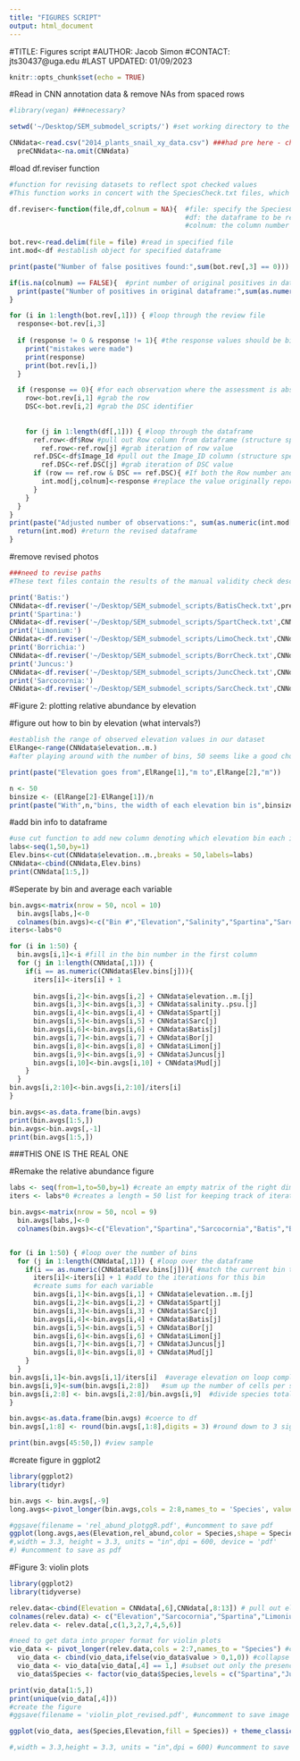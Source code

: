 ```yaml
---
title: "FIGURES SCRIPT"
output: html_document
---
```


#TITLE: Figures script
#AUTHOR: Jacob Simon
#CONTACT: jts30437@uga.edu
#LAST UPDATED: 01/09/2023

```r
knitr::opts_chunk$set(echo = TRUE)
```
#Read in CNN annotation data & remove NAs from spaced rows
```r
#library(vegan) ###necessary?

setwd('~/Desktop/SEM_submodel_scripts/') #set working directory to the cloned repository

CNNdata<-read.csv("2014_plants_snail_xy_data.csv") ###had pre here - check redundancies??
  preCNNdata<-na.omit(CNNdata)
```
#load df.reviser function
```r
#function for revising datasets to reflect spot checked values
#This function works in concert with the SpeciesCheck.txt files, which contain the values of the manually checked bottom 5th percentile of each species

df.reviser<-function(file,df,colnum = NA){  #file: specify the SpeciesCheck.txt file to use
                                            #df: the dataframe to be revised
                                            #colnum: the column number of the species in question within the specified dataframe
  
bot.rev<-read.delim(file = file) #read in specified file 
int.mod<-df #establish object for specified dataframe

print(paste("Number of false positives found:",sum(bot.rev[,3] == 0))) #print number of false positives identified to console

if(is.na(colnum) == FALSE){  #print number of original positives in dataframe to consoles
  print(paste("Number of positives in original dataframe:",sum(as.numeric(df[,colnum] > 0))))
}

for (i in 1:length(bot.rev[,1])) { #loop through the review file
  response<-bot.rev[i,3]
  
  if (response != 0 & response != 1){ #the response values should be binary (presence/absence within a photo) so if it isn't one of those values something is wrong
    print("mistakes were made")
    print(response)
    print(bot.rev[i,])
  }

  if (response == 0){ #for each observation where the assessment is absent (0)
    row<-bot.rev[i,1] #grab the row
    DSC<-bot.rev[i,2] #grab the DSC identifier
    
    
    for (j in 1:length(df[,1])) { #loop through the dataframe
      ref.row<-df$Row #pull out Row column from dataframe (structure specific to our data file)
        ref.row<-ref.row[j] #grab iteration of row value
      ref.DSC<-df$Image_Id #pull out the Image_ID column (structure specific to data file)
        ref.DSC<-ref.DSC[j] #grab iteration of DSC value
      if (row == ref.row & DSC == ref.DSC){ #If both the Row number and DSC ID match
        int.mod[j,colnum]<-response #replace the value originally reported as 0 
      }
    }
  }
}
print(paste("Adjusted number of observations:", sum(as.numeric(int.mod[,colnum] > 0)))) #print revised number of observations to console
  return(int.mod) #return the revised dataframe
}
```


#remove revised photos
```r
###need to revise paths
#These text files contain the results of the manual validity check described in the Methods section

print('Batis:')
CNNdata<-df.reviser('~/Desktop/SEM_submodel_scripts/BatisCheck.txt',preCNNdata,12)  #use column 12 for Batis (this is all dataframe dependent) ###redundancy here???
print('Spartina:')
CNNdata<-df.reviser('~/Desktop/SEM_submodel_scripts/SpartCheck.txt',CNNdata,9)  #use column 9 for Spartina
print('Limonium:')
CNNdata<-df.reviser('~/Desktop/SEM_submodel_scripts/LimoCheck.txt',CNNdata,10)  #use column 10 for Limonium
print('Borrichia:')
CNNdata<-df.reviser('~/Desktop/SEM_submodel_scripts/BorrCheck.txt',CNNdata,11)  #use column 11 for Borr
print('Juncus:')
CNNdata<-df.reviser('~/Desktop/SEM_submodel_scripts/JuncCheck.txt',CNNdata,13)  #use column 13 for Juncus
print('Sarcocornia:')
CNNdata<-df.reviser('~/Desktop/SEM_submodel_scripts/SarcCheck.txt',CNNdata,8)  #use column 8 for Sarcocornia
```
#Figure 2: plotting relative abundance by elevation

#figure out how to bin by elevation (what intervals?)
```r
#establish the range of observed elevation values in our dataset
ElRange<-range(CNNdata$elevation..m.)
#after playing around with the number of bins, 50 seems like a good choice (not too many, gives ~1cm bins)

print(paste("Elevation goes from",ElRange[1],"m to",ElRange[2],"m"))

n <- 50
binsize <- (ElRange[2]-ElRange[1])/n
print(paste("With",n,"bins, the width of each elevation bin is",binsize,"m"))
```
#add bin info to dataframe
```r
#use cut function to add new column denoting which elevation bin each image is in
labs<-seq(1,50,by=1)
Elev.bins<-cut(CNNdata$elevation..m.,breaks = 50,labels=labs)
CNNdata<-cbind(CNNdata,Elev.bins)
print(CNNdata[1:5,])
```

#Seperate by bin and average each variable 
```r

bin.avgs<-matrix(nrow = 50, ncol = 10)
  bin.avgs[labs,]<-0 
  colnames(bin.avgs)<-c("Bin #","Elevation","Salinity","Spartina","Sarcocornia","Batis","Borrichia","Limonium","Juncus","Mud")
iters<-labs*0 

for (i in 1:50) { 
  bin.avgs[i,1]<-i #fill in the bin number in the first column
  for (j in 1:length(CNNdata[,1])) { 
    if(i == as.numeric(CNNdata$Elev.bins[j])){
      iters[i]<-iters[i] + 1 
      
      bin.avgs[i,2]<-bin.avgs[i,2] + CNNdata$elevation..m.[j]
      bin.avgs[i,3]<-bin.avgs[i,3] + CNNdata$salinity..psu.[j]
      bin.avgs[i,4]<-bin.avgs[i,4] + CNNdata$Spart[j]
      bin.avgs[i,5]<-bin.avgs[i,5] + CNNdata$Sarc[j]
      bin.avgs[i,6]<-bin.avgs[i,6] + CNNdata$Batis[j]
      bin.avgs[i,7]<-bin.avgs[i,7] + CNNdata$Bor[j]
      bin.avgs[i,8]<-bin.avgs[i,8] + CNNdata$Limon[j]
      bin.avgs[i,9]<-bin.avgs[i,9] + CNNdata$Juncus[j]
      bin.avgs[i,10]<-bin.avgs[i,10] + CNNdata$Mud[j]
    }
  }
bin.avgs[i,2:10]<-bin.avgs[i,2:10]/iters[i] 
}

bin.avgs<-as.data.frame(bin.avgs)
print(bin.avgs[1:5,])
bin.avgs<-bin.avgs[,-1]
print(bin.avgs[1:5,])
```
###THIS ONE IS THE REAL ONE

#Remake the relative abundance figure
```r
labs <- seq(from=1,to=50,by=1) #create an empty matrix of the right dimensions
iters <- labs*0 #creates a length = 50 list for keeping track of iterations per bin

bin.avgs<-matrix(nrow = 50, ncol = 9)
  bin.avgs[labs,]<-0
  colnames(bin.avgs)<-c("Elevation","Spartina","Sarcocornia","Batis","Borrichia","Limonium","Juncus","Mud","Total_Cells")


for (i in 1:50) { #loop over the number of bins
  for (j in 1:length(CNNdata[,1])) { #loop over the dataframe
    if(i == as.numeric(CNNdata$Elev.bins[j])){ #match the current bin to the image bin numbers
      iters[i]<-iters[i] + 1 #add to the iterations for this bin
      #create sums for each variable
      bin.avgs[i,1]<-bin.avgs[i,1] + CNNdata$elevation..m.[j]
      bin.avgs[i,2]<-bin.avgs[i,2] + CNNdata$Spart[j]
      bin.avgs[i,3]<-bin.avgs[i,3] + CNNdata$Sarc[j]
      bin.avgs[i,4]<-bin.avgs[i,4] + CNNdata$Batis[j]
      bin.avgs[i,5]<-bin.avgs[i,5] + CNNdata$Bor[j]
      bin.avgs[i,6]<-bin.avgs[i,6] + CNNdata$Limon[j]
      bin.avgs[i,7]<-bin.avgs[i,7] + CNNdata$Juncus[j]
      bin.avgs[i,8]<-bin.avgs[i,8] + CNNdata$Mud[j]
    }
  }
bin.avgs[i,1]<-bin.avgs[i,1]/iters[i]  #average elevation on loop completion by dividing by number of items per bin
bin.avgs[i,9]<-sum(bin.avgs[i,2:8])   #sum up the number of cells per species in each bin to get overall totals
bin.avgs[i,2:8] <- bin.avgs[i,2:8]/bin.avgs[i,9]  #divide species totals by overall totals
}

bin.avgs<-as.data.frame(bin.avgs) #coerce to df
bin.avgs[,1:8] <- round(bin.avgs[,1:8],digits = 3) #round down to 3 significant digits

print(bin.avgs[45:50,]) #view sample
```

#create figure in ggplot2
```r
library(ggplot2)
library(tidyr)

bin.avgs <- bin.avgs[,-9]
long.avgs<-pivot_longer(bin.avgs,cols = 2:8,names_to = 'Species', values_to = 'rel_abund') #create long form table for ease of fig creation

#ggsave(filename = 'rel_abund_plotggR.pdf', #uncomment to save pdf
ggplot(long.avgs,aes(Elevation,rel_abund,color = Species,shape = Species)) + theme_classic() + geom_point(size = 1) + geom_line() + ylab("Relative Abundance") + theme(axis.text = element_text(size = 8),axis.title = element_text(size = 8), legend.text = element_text(size = 6),legend.title = element_text(size = 6)) + scale_shape_manual(values = 1:7) + theme(legend.key.width = unit(0.1,"cm"))
#,width = 3.3, height = 3.3, units = "in",dpi = 600, device = 'pdf' 
#) #uncomment to save as pdf
```

#Figure 3: violin plots 
```r
library(ggplot2)
library(tidyverse)

relev.data<-cbind(Elevation = CNNdata[,6],CNNdata[,8:13]) # pull out elevation and species data
colnames(relev.data) <- c("Elevation","Sarcocornia","Spartina","Limonium","Borrichia","Batis","Juncus")
relev.data <- relev.data[,c(1,3,2,7,4,5,6)]

#need to get data into proper format for violin plots
vio_data <- pivot_longer(relev.data,cols = 2:7,names_to = "Species") #create long form table
  vio_data <- cbind(vio_data,ifelse(vio_data$value > 0,1,0)) #collapse cell counts to presence/absence
  vio_data <- vio_data[vio_data[,4] == 1,] #subset out only the presence data
  vio_data$Species <- factor(vio_data$Species,levels = c("Spartina","Juncus","Sarcocornia","Batis","Limonium","Borrichia"))  #factor by species name

print(vio_data[1:5,])  
print(unique(vio_data[,4]))
#create the figure
#ggsave(filename = 'violin_plot_revised.pdf', #uncomment to save image

ggplot(vio_data, aes(Species,Elevation,fill = Species)) + theme_classic() + geom_violin(scale = 'area',show.legend = FALSE) + scale_fill_manual(values = c("#FB61D7","#53B400","#A58AFF","#F8766D","#00C094","#C49A00")) + scale_y_continuous(name = "Elevation (m)") + theme(axis.text = element_text(size = 6)) + theme(axis.title = element_text(size = 8))

#,width = 3.3,height = 3.3, units = "in",dpi = 600) #uncomment to save image
```

